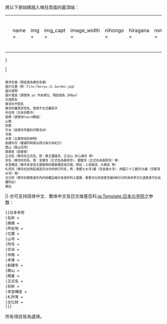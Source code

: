 <includeonly><!-- 在這裡加入模板的保護標識 --></includeonly><noinclude>{{template doc page viewed directly}}</noinclude>
<!-- 在本行下編輯模板說明 -->
將以下原始碼插入條目頁面的最頂端：
{| 
|<small><pre>
{{日本寺院
| name = 
| img = 
| img_capt = 
| image_width = 
| nihongo =
| hiragana =
| romaji =
| location = 
| coordinates = 
| sangou =
| ingou = 
| section = 
| status = 
| god = 
| found_year =
| first chief priest =
| founder =
| official_name =
| alias = 
| struct =  
| title =
| cultural_collection =
| website =
|}}</pre></small>
|<small><pre>

佛寺名稱（預設值為條目名稱）
圖片位置（例：File:Tenryu-Ji Garden.jpg）
圖片說明
圖片寬度（請使用 px 作為單位，預設值為 260px）
日語原名
佛寺的平假名
佛寺的羅馬拼音名，使用平文式羅馬字
所在地（日本的縣市）
座標（請使用Coord模板）
山號
院號
宗派（該佛寺所屬的宗教流派）
寺格
本尊（主要祭祀的神明）
創建年份（建議同時寫出西元與日本紀元）
開山（開山住持）
開基者（創建者）
正式名（佛寺的正式名，例：教王護國寺、正法山 妙心禪寺 等）
別名（佛寺的別名，例：金閣寺（正式名為鹿苑寺）、銀閣寺（正式名為慈照寺）等）
本堂構造（佛寺本堂貨主建築物的建築構造或式樣，例如：入母屋造、大佛造 等）
札所別（佛寺在該地區或是宗派中的排行列名，例：南都七大寺1番（奈良東大寺）、西國三十三箇所16番（京都清水寺）等）
文化財（佛寺的建築或寺內的收藏品被日本政府列入國寶、重要文化財或甚至被UNESCO列為世界文化遺產者可在此欄列出）
網站
</pre></small>
|}
亦可支持简体中文、繁体中文及日文维基百科[[:ja:Template:日本の寺院]]之参数：
<pre style="width: 20em">
{{日本寺院
|名称 = 
|画像 = 
|所在地 = 
|位置 = 
|山号 = 
|院号 = 
|宗派 = 
|寺格 = 
|本尊 = 
|創建年 = 
|開山 = 
|開基 = 
|正式名 = 
|別称 = 
|本堂構造 = 
|札所等 = 
|文化財 = 
|}}
</pre>
所有項目皆為選填。
{{Buildings and structures infobox templates}}
<includeonly>{{Sandbox other||<!-- 本行下加入模板的分類，跨維基連結加入Wikidata（參見[[Wikipedia:Wikidata]]） -->
[[Category:日本模板]]
[[Category:日本佛寺|*]]
}}</includeonly>